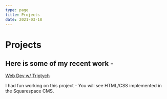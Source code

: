 ```yaml
---
type: page
title: Projects
date: 2021-03-18
---
```


# Projects

## Here is some of my recent work -


[Web Dev w/ Triptych](https://triptychcoffeeco.com/)

I had fun working on this project - You will see HTML/CSS implemented in the
Squarespace CMS. 
